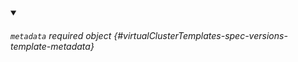 


<details className="config-field" data-expandable="true" open>
<summary>

###### `metadata` <span className="config-field-required" data-required="false">required</span> <span className="config-field-type">object</span> <span className="config-field-default"></span> <span className="config-field-enum"></span> {#virtualClusterTemplates-spec-versions-template-metadata}



</summary>

<PartialMetadatareference />


</details>
